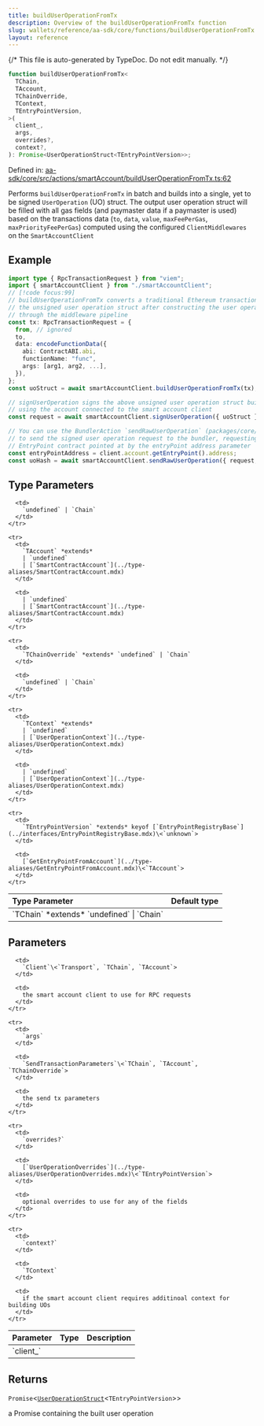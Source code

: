 ```yaml
---
title: buildUserOperationFromTx
description: Overview of the buildUserOperationFromTx function
slug: wallets/reference/aa-sdk/core/functions/buildUserOperationFromTx
layout: reference
---
```


{/* This file is auto-generated by TypeDoc. Do not edit manually. */}

```ts
function buildUserOperationFromTx<
  TChain,
  TAccount,
  TChainOverride,
  TContext,
  TEntryPointVersion,
>(
  client_,
  args,
  overrides?,
  context?,
): Promise<UserOperationStruct<TEntryPointVersion>>;
```

Defined in: [aa-sdk/core/src/actions/smartAccount/buildUserOperationFromTx.ts:62](https://github.com/alchemyplatform/aa-sdk/blob/0cc60e9f694c242d91befdaa2f26cdec3ee389c5/aa-sdk/core/src/actions/smartAccount/buildUserOperationFromTx.ts#L62)

Performs `buildUserOperationFromTx` in batch and builds into a single, yet to be signed `UserOperation` (UO) struct. The output user operation struct will be filled with all gas fields (and paymaster data if a paymaster is used) based on the transactions data (`to`, `data`, `value`, `maxFeePerGas`, `maxPriorityFeePerGas`) computed using the configured `ClientMiddlewares` on the `SmartAccountClient`

## Example

```ts
import type { RpcTransactionRequest } from "viem";
import { smartAccountClient } from "./smartAccountClient";
// [!code focus:99]
// buildUserOperationFromTx converts a traditional Ethereum transaction and returns
// the unsigned user operation struct after constructing the user operation struct
// through the middleware pipeline
const tx: RpcTransactionRequest = {
  from, // ignored
  to,
  data: encodeFunctionData({
    abi: ContractABI.abi,
    functionName: "func",
    args: [arg1, arg2, ...],
  }),
};
const uoStruct = await smartAccountClient.buildUserOperationFromTx(tx);

// signUserOperation signs the above unsigned user operation struct built
// using the account connected to the smart account client
const request = await smartAccountClient.signUserOperation({ uoStruct });

// You can use the BundlerAction `sendRawUserOperation` (packages/core/src/actions/bundler/sendRawUserOperation.ts)
// to send the signed user operation request to the bundler, requesting the bundler to send the signed uo to the
// EntryPoint contract pointed at by the entryPoint address parameter
const entryPointAddress = client.account.getEntryPoint().address;
const uoHash = await smartAccountClient.sendRawUserOperation({ request, entryPoint: entryPointAddress });
```

## Type Parameters

<table>
  <thead>
    <tr>
      <th align="left">Type Parameter</th>
      <th align="left">Default type</th>
    </tr>
  </thead>

  <tbody>
    <tr>
      <td>
        `TChain` *extends* `undefined` | `Chain`
      </td>

      <td>
        `undefined` | `Chain`
      </td>
    </tr>

    <tr>
      <td>
        `TAccount` *extends*
        | `undefined`
        | [`SmartContractAccount`](../type-aliases/SmartContractAccount.mdx)
      </td>

      <td>
        | `undefined`
        | [`SmartContractAccount`](../type-aliases/SmartContractAccount.mdx)
      </td>
    </tr>

    <tr>
      <td>
        `TChainOverride` *extends* `undefined` | `Chain`
      </td>

      <td>
        `undefined` | `Chain`
      </td>
    </tr>

    <tr>
      <td>
        `TContext` *extends*
        | `undefined`
        | [`UserOperationContext`](../type-aliases/UserOperationContext.mdx)
      </td>

      <td>
        | `undefined`
        | [`UserOperationContext`](../type-aliases/UserOperationContext.mdx)
      </td>
    </tr>

    <tr>
      <td>
        `TEntryPointVersion` *extends* keyof [`EntryPointRegistryBase`](../interfaces/EntryPointRegistryBase.mdx)\<`unknown`>
      </td>

      <td>
        [`GetEntryPointFromAccount`](../type-aliases/GetEntryPointFromAccount.mdx)\<`TAccount`>
      </td>
    </tr>

  </tbody>
</table>

## Parameters

<table>
  <thead>
    <tr>
      <th align="left">Parameter</th>
      <th align="left">Type</th>
      <th align="left">Description</th>
    </tr>
  </thead>

  <tbody>
    <tr>
      <td>
        `client_`
      </td>

      <td>
        `Client`\<`Transport`, `TChain`, `TAccount`>
      </td>

      <td>
        the smart account client to use for RPC requests
      </td>
    </tr>

    <tr>
      <td>
        `args`
      </td>

      <td>
        `SendTransactionParameters`\<`TChain`, `TAccount`, `TChainOverride`>
      </td>

      <td>
        the send tx parameters
      </td>
    </tr>

    <tr>
      <td>
        `overrides?`
      </td>

      <td>
        [`UserOperationOverrides`](../type-aliases/UserOperationOverrides.mdx)\<`TEntryPointVersion`>
      </td>

      <td>
        optional overrides to use for any of the fields
      </td>
    </tr>

    <tr>
      <td>
        `context?`
      </td>

      <td>
        `TContext`
      </td>

      <td>
        if the smart account client requires additinoal context for building UOs
      </td>
    </tr>

  </tbody>
</table>

## Returns

`Promise`\<[`UserOperationStruct`](../type-aliases/UserOperationStruct.mdx)\<`TEntryPointVersion`>>

a Promise containing the built user operation
